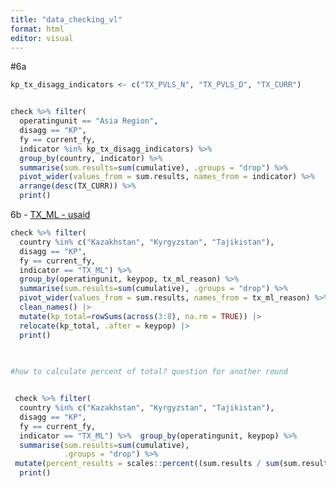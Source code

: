 ```yaml
---
title: "data_checking_vl"
format: html
editor: visual
---
```


#6a

```r
kp_tx_disagg_indicators <- c("TX_PVLS_N", "TX_PVLS_D", "TX_CURR")


check %>% filter(
  operatingunit == "Asia Region",
  disagg == "KP", 
  fy == current_fy,
  indicator %in% kp_tx_disagg_indicators) %>%
  group_by(country, indicator) %>%
  summarise(sum.results=sum(cumulative), .groups = "drop") %>% 
  pivot_wider(values_from = sum.results, names_from = indicator) %>%
  arrange(desc(TX_CURR)) %>%
  print()
```

6b - [TX_ML - usaid](https://tableau.usaid.gov/views/KeyPopulationsDashboard/6_bKPTX_ML/a3af8b22-db55-446a-aa16-a94b51cc9e18/90c15629-ec9e-4370-b271-f788df6f3d9c?:display_count=n&:showVizHome=n&:origin=viz_share_link)

```r
check %>% filter(
  country %in% c("Kazakhstan", "Kyrgyzstan", "Tajikistan"),
  disagg == "KP", 
  fy == current_fy,
  indicator == "TX_ML") %>%
  group_by(operatingunit, keypop, tx_ml_reason) %>%
  summarise(sum.results=sum(cumulative), .groups = "drop") %>% 
  pivot_wider(values_from = sum.results, names_from = tx_ml_reason) %>%
  clean_names() |> 
  mutate(kp_total=rowSums(across(3:8), na.rm = TRUE)) |> 
  relocate(kp_total, .after = keypop) |> 
  print()
 

 
#how to calculate percent of total? question for another round


 check %>% filter(
  country %in% c("Kazakhstan", "Kyrgyzstan", "Tajikistan"),
  disagg == "KP", 
  fy == current_fy,
  indicator == "TX_ML") %>%  group_by(operatingunit, keypop) %>%
  summarise(sum.results=sum(cumulative),
            .groups = "drop") %>% 
 mutate(percent_results = scales::percent((sum.results / sum(sum.results)))) %>%
  print()

```
